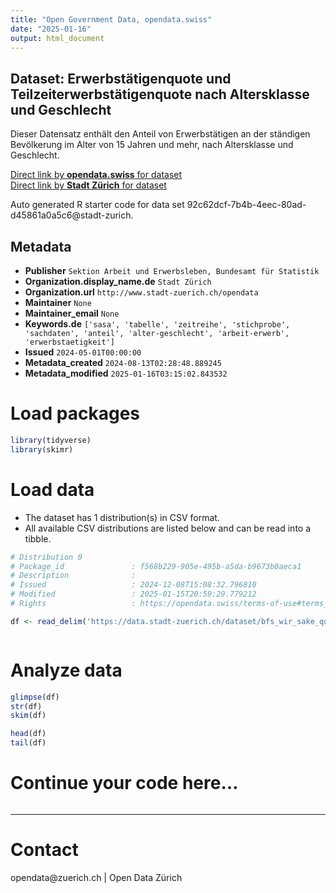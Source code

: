 ```yaml
---
title: "Open Government Data, opendata.swiss"
date: "2025-01-16"
output: html_document
---
```


## Dataset: Erwerbstätigenquote und Teilzeiterwerbstätigenquote nach Altersklasse und Geschlecht

Dieser Datensatz enthält den Anteil von Erwerbstätigen an der ständigen Bevölkerung im Alter von 15 Jahren und mehr, nach Altersklasse und Geschlecht.


[Direct link by **opendata.swiss** for dataset](https://opendata.swiss/de/dataset/erwerbstatigenquote-und-teilzeiterwerbstatigenquote-nach-altersklasse-und-geschlecht1)<br>
[Direct link by **Stadt Zürich** for dataset](https://data.stadt-zuerich.ch/dataset/bfs_wir_sake_quoten_ak_geschl_od5015)

Auto generated R starter code for data set 92c62dcf-7b4b-4eec-80ad-d45861a0a5c6@stadt-zurich.

## Metadata

- **Publisher** `Sektion Arbeit und Erwerbsleben, Bundesamt für Statistik`
- **Organization.display_name.de** `Stadt Zürich`
- **Organization.url** `http://www.stadt-zuerich.ch/opendata`
- **Maintainer** `None`
- **Maintainer_email** `None`
- **Keywords.de** `['sasa', 'tabelle', 'zeitreihe', 'stichprobe', 'sachdaten', 'anteil', 'alter-geschlecht', 'arbeit-erwerb', 'erwerbstaetigkeit']`
- **Issued** `2024-05-01T00:00:00`
- **Metadata_created** `2024-08-13T02:28:48.889245`
- **Metadata_modified** `2025-01-16T03:15:02.843532`


# Load packages

```r

library(tidyverse)
library(skimr)

```

# Load data

-   The dataset has 1 distribution(s) in CSV format.
-   All available CSV distributions are listed below and can be read into a tibble.

```r

# Distribution 0
# Package_id               : f568b229-905e-495b-a5da-b9673b0aeca1
# Description              : 
# Issued                   : 2024-12-08T15:08:32.796810
# Modified                 : 2025-01-15T20:59:29.779212
# Rights                   : https://opendata.swiss/terms-of-use#terms_open

df <- read_delim('https://data.stadt-zuerich.ch/dataset/bfs_wir_sake_quoten_ak_geschl_od5015/download/WIR501OD5015.csv')



```

# Analyze data

```r

glimpse(df)
str(df)
skim(df)

head(df)
tail(df)

```

# Continue your code here...

```r

```

------------------------------------------------------------------------

# Contact

opendata@zuerich.ch | Open Data Zürich
